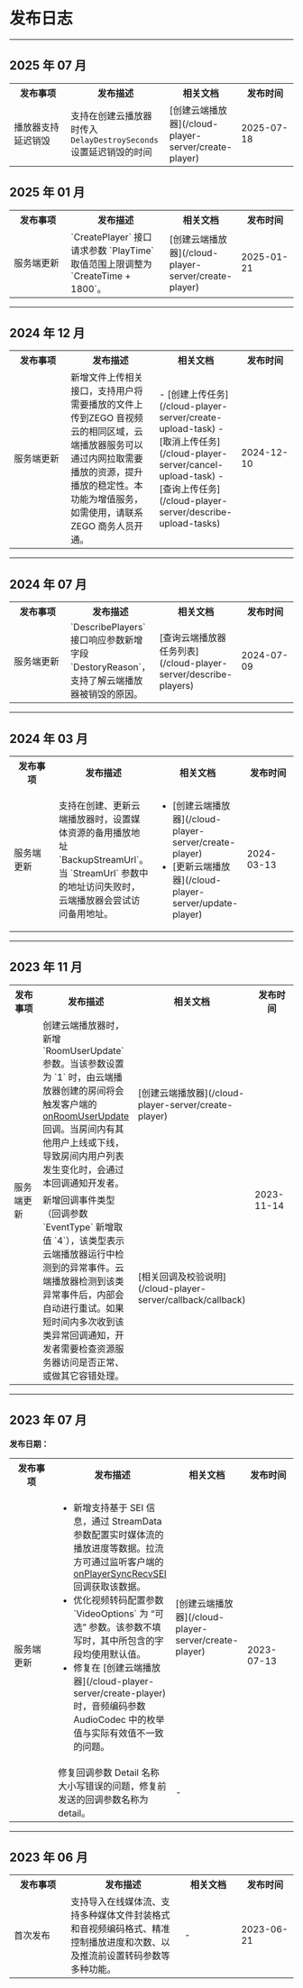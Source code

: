 # 发布日志

- - -

## 2025 年 07 月

<table>
  <tbody>
    <tr>
      <th width="20%">发布事项</th>
      <th>发布描述</th>
      <th width="20%">相关文档</th>
      <th width="20%">发布时间</th>
    </tr>
    <tr>
      <td>播放器支持延迟销毁</td>
      <td>支持在创建云播放器时传入 <code>DelayDestroySeconds</code> 设置延迟销毁的时间</td>
      <td>[创建云端播放器](/cloud-player-server/create-player)</td>
      <td>2025-07-18</td>
    </tr>
  </tbody>
</table>


## 2025 年 01 月

<table>
  
<tbody><tr>
<th width="20%">发布事项</th>
<th>发布描述</th>
<th width="20%">相关文档</th>
<th width="20%">发布时间</th>
</tr>
<tr>
<td>服务端更新</td>
<td>`CreatePlayer` 接口请求参数 `PlayTime` 取值范围上限调整为 `CreateTime + 1800`。</td>
<td>[创建云端播放器](/cloud-player-server/create-player)</td>
<td>2025-01-21</td>
</tr>
</tbody></table>

---

## 2024 年 12 月

<table>
  
<tbody><tr>
<th width="20%">发布事项</th>
<th>发布描述</th>
<th width="20%">相关文档</th>
<th width="20%">发布时间</th>
</tr>
<tr>
<td>服务端更新</td>
<td>新增文件上传相关接口，支持用户将需要播放的文件上传到ZEGO 音视频云的相同区域，云端播放器服务可以通过内网拉取需要播放的资源，提升播放的稳定性。<Note title="说明">本功能为增值服务，如需使用，请联系 ZEGO 商务人员开通。</Note></td>
<td>
- [创建上传任务](/cloud-player-server/create-upload-task)
- [取消上传任务](/cloud-player-server/cancel-upload-task)
- [查询上传任务](/cloud-player-server/describe-upload-tasks)
</td>
<td>2024-12-10</td>
</tr>
</tbody></table>

---

## 2024 年 07 月

<table>
  
<tbody><tr>
<th width="20%">发布事项</th>
<th>发布描述</th>
<th width="20%">相关文档</th>
<th width="20%">发布时间</th>
</tr>
<tr>
<td>服务端更新</td>
<td>`DescribePlayers` 接口响应参数新增字段 `DestoryReason`，支持了解云端播放器被销毁的原因。</td>
<td>[查询云端播放器任务列表](/cloud-player-server/describe-players)</td>
<td>2024-07-09</td>
</tr>
</tbody></table>

---

## 2024 年 03 月

<table>
  
<tbody><tr>
<th width="20%">发布事项</th>
<th>发布描述</th>
<th width="20%">相关文档</th>
<th width="20%">发布时间</th>
</tr>
<tr>
<td>服务端更新</td>
<td>支持在创建、更新云端播放器时，设置媒体资源的备用播放地址 `BackupStreamUrl`。当 `StreamUrl` 参数中的地址访问失败时，云端播放器会尝试访问备用地址。</td>
<td> <ul><li>[创建云端播放器](/cloud-player-server/create-player)</li><li>[更新云端播放器](/cloud-player-server/update-player)</li></ul></td>
<td>2024-03-13</td>
</tr>
</tbody></table>

---

## 2023 年 11 月

<table>
  
<tbody><tr>
<th width="20%">发布事项</th>
<th>发布描述</th>
<th width="20%">相关文档</th>
<th width="20%">发布时间</th>
</tr>
<tr>
<td rowspan="2">服务端更新</td>
<td>创建云端播放器时，新增 `RoomUserUpdate` 参数。当该参数设置为 `1` 时，由云端播放器创建的房间将会触发客户端的 <a href="https://doc-zh.zego.im/article/api?doc=Express_Video_SDK_API~java_android~class~IZegoEventHandler#on-room-user-update" target="_blank">onRoomUserUpdate</a> 回调。当房间内有其他用户上线或下线，导致房间内用户列表发生变化时，会通过本回调通知开发者。</td>
<td>[创建云端播放器](/cloud-player-server/create-player)</td>
<td rowspan="2">2023-11-14</td>
</tr>
<tr>
<td>新增回调事件类型（回调参数 `EventType` 新增取值 `4`），该类型表示云端播放器运行中检测到的异常事件。云端播放器检测到该类异常事件后，内部会自动进行重试。如果短时间内多次收到该类异常回调通知，开发者需要检查资源服务器访问是否正常、或做其它容错处理。</td>
<td>[相关回调及校验说明](/cloud-player-server/callback/callback)</td>
</tr>
</tbody></table>

---

## 2023 年 07 月

**发布日期：**

<table>
  
<tbody><tr>
<th width="20%">发布事项</th>
<th>发布描述</th>
<th width="20%">相关文档</th>
<th width="20%">发布时间</th>
</tr>
<tr>
<td rowspan="2">服务端更新</td>
<td><ul><li>新增支持基于 SEI 信息，通过 StreamData 参数配置实时媒体流的播放进度等数据。拉流方可通过监听客户端的 <a href="https://doc-zh.zego.im/article/api?doc=Express_Video_SDK_API~java_android~class~IZegoEventHandler#on-player-sync-recv-sei" target="blank">onPlayerSyncRecvSEI</a> 回调获取该数据。</li><li>优化视频转码配置参数 `VideoOptions` 为 “可选” 参数。该参数不填写时，其中所包含的字段均使用默认值。</li><li>修复在 [创建云端播放器](/cloud-player-server/create-player) 时，音频编码参数 AudioCodec 中的枚举值与实际有效值不一致的问题。</li></ul></td>
<td>[创建云端播放器](/cloud-player-server/create-player)</td>
<td rowspan="2">2023-07-13</td>
</tr>
<tr>
<td>修复回调参数 Detail 名称大小写错误的问题，修复前发送的回调参数名称为 detail。</td>
<td>-</td>
</tr>
</tbody></table>

---

## 2023 年 06 月

<table>
<tbody><tr>
<th width="20%">发布事项</th>
<th>发布描述</th>
<th width="20%">相关文档</th>
<th width="20%">发布时间</th>
</tr>
<tr>
<td>首次发布</td>
<td>支持导入在线媒体流、支持多种媒体文件封装格式和音视频编码格式、精准控制播放进度和次数、以及推流前设置转码参数等多种功能。</td>
<td>-</td>
<td>2023-06-21</td>
</tr>
</tbody></table>
